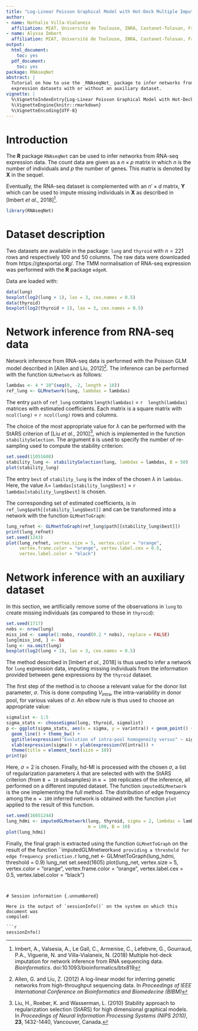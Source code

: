 ```yaml
---
title: "Log-Linear Poisson Graphical Model with Hot-Deck Multiple Imputation"
author:
- name: Nathalie Villa-Vialaneix
  affiliation: MIAT, Université de Toulouse, INRA, Castanet-Tolosan, France
- name: Alyssa Imbert
  affiliation: MIAT, Université de Toulouse, INRA, Castanet-Tolosan, France
output:
  html_document:
    toc: yes
  pdf_document:
    toc: yes
package: RNAseqNet
abstract: |
  Tutorial on how to use the _RNAseqNet_ package to infer networks from RNA-seq
  expression datasets with or without an auxiliary dataset.
vignette: |
  %\VignetteIndexEntry{Log-Linear Poisson Graphical Model with Hot-Deck Multiple Imputation}
  %\VignetteEngine{knitr::rmarkdown}
  %\VignetteEncoding{UTF-8}
---
```



# Introduction

The **R** package `RNAseqNet` can be used to infer networks from RNA-seq 
expression data. The count data are given as a $n \times p$ matrix in which $n$ 
is the number of individuals and $p$ the number of genes. This matrix is denoted
by $\mathbf{X}$ in the sequel.

Eventually, the RNA-seq dataset is complemented with an $n' \times d$ matrix, 
$\mathbf{Y}$ which can be used to impute missing individuals in $\mathbf{X}$
as described in [Imbert *et al.*, 2018]^[Imbert, A., Valsesia, A., Le Gall, C.,
Armenise, C., Lefebvre, G., Gourraud, P.A., Viguerie, N. and Villa-Vialaneix, N.
(2018) Multiple hot-deck imputation for network inference from RNA sequencing 
data. *Bioinformatics*. doi:10.1093/bioinformatics/btx819].

```r
library(RNAseqNet)
```


# Dataset description

Two datasets are available in the package: ```lung``` and ```thyroid``` with 
$n = 221$ rows and respectively 100 and 50 columns. The raw data were downloaded
from https://gtexportal.org/. The TMM normalisation of RNA-seq expression was
performed with the **R** package `edgeR`.

Data are loaded with:
```r
data(lung)
boxplot(log2(lung + 1), las = 3, cex.names = 0.5)
data(thyroid)
boxplot(log2(thyroid + 1), las = 3, cex.names = 0.5)
```


# Network inference from RNA-seq data

Network inference from RNA-seq data is performed with the Poisson GLM model 
described in [Allen and Liu, 2012]^[Allen, G. and Liu, Z. (2012) A log-linear
model for inferring genetic networks from high-throughput sequencing data. In
*Proceedings of IEEE International Conference on Bioinformatics and Biomedecine
(BIBM)*]. The inference can be performed with the function ```GLMnetwork``` as
follows:

```r
lambdas <- 4 * 10^(seq(0, -2, length = 10))
ref_lung <- GLMnetwork(lung, lambdas = lambdas)
```

The entry ```path``` of ```ref_lung``` contains ```length(lambdas)``` = `r 
length(lambdas)` matrices with estimated coefficients. Each matrix is a square 
matrix with ```ncol(lung)``` = `r ncol(lung)` rows and columns.

The choice of the most appropriate value for $\lambda$ can be performed with
the StARS criterion of [Liu *et al.*, 2010]^[Liu, H., Roeber, K. and Wasserman,
L. (2010) Stability approach to regularization selection (StARS) for high
dimensional graphical models. In *Proceedings of Neural Information Processing
Systems (NIPS 2010)*, **23**, 1432-1440, Vancouver, Canada.], which is 
implemented in the function ```stabilitySelection```. The argument ```B``` is
used to specify the number of re-sampling used to compute the stability 
criterion:

```r
set.seed(11051608)
stability_lung <- stabilitySelection(lung, lambdas = lambdas, B = 50)
plot(stability_lung)
```

The entry ```best``` of ```stability_lung``` is the index of the chosen 
$\lambda$ in ```lambdas```. Here, the value $\lambda=$ 
```lambdas[stability_lung$best]``` = `r lambdas[stability_lung$best]` is chosen.

The corresponding set of estimated coefficients, is in
```ref_lung$path[[stability_lung$best]]``` and can be transformed into a network
with the function ```GLMnetToGraph```:

```r
lung_refnet <- GLMnetToGraph(ref_lung$path[[stability_lung$best]])
print(lung_refnet)
set.seed(1243)
plot(lung_refnet, vertex.size = 5, vertex.color = "orange", 
     vertex.frame.color = "orange", vertex.label.cex = 0.5, 
     vertex.label.color = "black")
```


# Network inference with an auxiliary dataset

In this section, we artificially remove some of the observations in ```lung``` 
to create missing individuals (as compared to those in ```thyroid```):

```r
set.seed(1717)
nobs <- nrow(lung)
miss_ind <- sample(1:nobs, round(0.2 * nobs), replace = FALSE)
lung[miss_ind, ] <- NA
lung <- na.omit(lung)
boxplot(log2(lung + 1), las = 3, cex.names = 0.5)
```

The method described in [Imbert *et al.*, 2018] is thus used to infer a network
for ```lung``` expression data, imputing missing individuals from the 
information provided between gene expressions by the ```thyroid``` dataset.

The first step of the method is to choose a relevant value for the donor list
parameter, $\sigma$. This is done computing $V_{\textrm{intra}}$, the 
intra-variability in donor pool, for various values of $\sigma$. An elbow rule
is thus used to choose an appropriate value:

```r
sigmalist <- 1:5
sigma_stats <- chooseSigma(lung, thyroid, sigmalist)
p <- ggplot(sigma_stats, aes(x = sigma, y = varintra)) + geom_point() +
  geom_line() + theme_bw() + 
  ggtitle(expression("Evolution of intra-pool homogeneity versus" ~ sigma)) +
  xlab(expression(sigma)) + ylab(expression(V[intra])) +
  theme(title = element_text(size = 10))
print(p)
```

Here, $\sigma = 2$ is chosen. Finally, hd-MI is processed with the chosen 
$\sigma$, a list of regularization parameters $\lambda$ that are selected with
with the StARS criterion (from ```B = 10``` subsamples) in ```m = 100``` 
replicates of the inference, all performed on a different imputed dataset.
The function ```imputedGLMnetwork``` is the one implementing the full method.
The distribution of edge frequency among the ```m = 100``` inferred network is
obtained with the function ```plot``` applied to the result of this function.

```r
set.seed(16051244)
lung_hdmi <- imputedGLMnetwork(lung, thyroid, sigma = 2, lambdas = lambdas,
                               m = 100, B = 10)
plot(lung_hdmi)
```

Finally, the final graph is extracted using the function ```GLMnetToGraph``` on 
the result of the function ``imputedGLMnetwork``` and providing a threshold for
edge frequency prediction.
```r
lung_net <- GLMnetToGraph(lung_hdmi, threshold = 0.9)
lung_net
set.seed(1605)
plot(lung_net, vertex.size = 5, vertex.color = "orange", 
     vertex.frame.color = "orange", vertex.label.cex = 0.5, 
     vertex.label.color = "black")
```


# Session information {.unnumbered}

Here is the output of `sessionInfo()` on the system on which this document was
compiled:

```r
sessionInfo()
```
